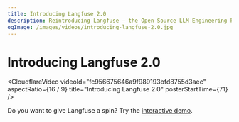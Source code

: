 ```yaml
---
title: Introducing Langfuse 2.0
description: Reintroducing Langfuse – the Open Source LLM Engineering Platform
ogImage: /images/videos/introducing-langfuse-2.0.jpg
---
```


# Introducing Langfuse 2.0

<CloudflareVideo
  videoId="fc956675646a9f989193bfd8755d3aec"
  aspectRatio={16 / 9}
  title="Introducing Langfuse 2.0"
  posterStartTime={71}
/>

Do you want to give Langfuse a spin? Try the [interactive demo](/docs/demo).
